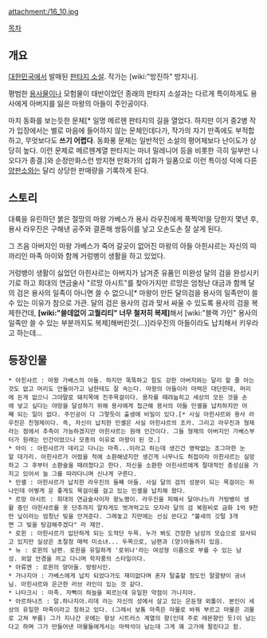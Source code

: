 attachment:/16_10.jpg

[[목차]]

== 개요 ==
[[대한민국]]에서 발매된 [[판타지 소설]]. 작가는 [wiki:"방진하" 방지나].

평범한 [[용사물]]이나 모험물이 태반이었던 종래의 판타지 소설과는 다르게 특이하게도 용사에게 아버지를 잃은 마왕의 아들이 주인공이다.

마치 동화를 보는듯한 문체[* 일명 메르헨 판타지의 길을 열었다. 하지만 이거 중2병 작가 입장에서는 별로 마음에 들어하지 않는 문체인데다가, 작가의 자기 만족에도 부적합하고, 무엇보다도 '''쓰기 어렵다'''. 동화풍 문체는 일반적인 소설의 평어체보다 난이도가 상당히 높다. 이런 문제로 메르헨계열 판타지는 마녀 밀레니어 등을 비롯한 극히 일부만 나오다가 종결.]와 순정만화스런 방지현 만화가의 삽화가 일품으로 이런 특이성 덕에 다른 [[양판소]]와는 달리 상당한 판매량을 기록하게 된다.

== 스토리 ==
대륙을 유린하던 붉은 절망의 마왕 가베스가 용사 라우진에게 푹찍악!을 당한지 몇년 후, 용사 라우진은 구해낸 공주와 결혼해 쌍둥이를 낳고 오손도손 잘 살게 된다.

그 즈음 아버지인 마왕 가베스가 죽어 갈곳이 없어진 마왕의 아들 아힌샤르는 자신의 따까리인 마족 아이와 함께 거렁벵이 생활을 하고 있었다.

거렁뱅이 생활이 싫었던 아힌샤르는 아버지가 남겨준 유품인 미완성 달의 검을 완성시키기로 하고 희대의 연금술사 "르망 아시트"를 찾아가지만 르망은 엄청난 대금과 함께 달의 검은 용사의 일족이 아니면 쓸 수 없으니[* 마왕이 만든 달의검을 용사의 일족만이 쓸 수 있는 이유가 참으로 가관. 달의 검은 용사의 검과 맞서 싸울 수 있도록 용사의 검을 복제한건데, '''[wiki:"쓸데없이 고퀄리티" 너무 철저히 복제]'''해서 [wiki:"블랙 가인" 용사의 일족만 쓸 수 있는 부분까지도 복제]해버린것(...)]라우진의 아들이라도 납치해서 키우라고 하는데...

== 등장인물 ==
 * 아힌샤르 : 마왕 가베스의 아들. 하지만 똑똑하고 힘도 강한 아버지와는 달리 할 줄 아는것도 없고 머리도 안돌아가고 남한테도 잘 속는다. 마왕의 아들이라 마력은 대단한데, 머리에 든게 없으니 그야말로 돼지목에 진주목걸이다. 용자를 때려눕히고 세상의 모든 것을 손에 넣고 싶다는 야망을 달성하기 위해 용사에게 접근해 용사의 아들 민셸을 납치하지만 어째 되는 일이 없다. 주인공이 다 그렇듯이 출생에 비밀이 있다.[* 사실 아힌샤르와 용사 라우진은 친형제이다. 즉, 자신이 납치한 민셸은 사실 아힌샤르의 조카. 그리고 라우진과 형제라는 점에서 추측이 가능하겠지만 아힌샤르는 원래 인간이다. 그들 형제의 아버지인 가베스부터가 원래는 인간이었으나 모종의 이유로 마왕이 된 것.]
 * 아이 : 아힌샤르가 데리고 다니는 마족...이라고 하는데 생긴건 영락없는 조그마한 눈알 대가리. 아힌샤르가 어렸을 적에 소환해냈지만 생긴게 너무나도 허접이라 아힌샤르는 실망하고 그 후부터 소환술을 때려쳤다고 한다. 자신을 소환한 아힌샤르에게 절대적인 충성심을 가지고 있어서 늘 그를 따라다니며 신나게 구른다.
 * 민셸 : 아힌샤르가 납치한 라우진의 둘째 아들. 사실 달의 검의 성분이 되는 목걸이는 하나인데 어떻게 운 좋게도 목걸이를 걸고 있는 민셸을 납치해 왔다. 
 * 르망 아시트 : 희대의 연금술사이자 왕노랭이. 라우진을 피해서 달아나느라 거렁뱅이 생활 중인 아힌샤르를 옷 단추까지 알차게도 벗겨먹고도 모자라 달의 검 복원비로 금화 1억 9천만 닢이라는 엄청난 빚을 안겨준다. 그래놓고 지딴에는 선심 쓴다고 "불새의 깃털 3개면 그 빚을 탕감해주겠다" 라 제안.
 * 로윈 : 아힌샤르가 입단하게 되는 도적단 두목. 누가 봐도 건장한 남성의 모습으로 묘사되고 있지만 실상은 초절정 매력 미소녀... 두목으로, 남편과 (양)아들까지 있음.
 * 뉴 : 로윈의 남편. 로윈을 유일하게 '로위나'라는 여성형 이름으로 부를 수 있는 남성. 외알 안경을 끼고 다니며 학자풍의 스타일이다.
 * 아류엔 : 로윈의 양아들. 방랑시인.
 * 가나지아 : 가베스에게 납치 되었다가도 재미없다며 혼자 탈출할 정도인 말괄량이 공녀님. 아힌샤르와 은근한 러브 라인이 있는 것 같다.
 * 나타크시 : 마족. 자뻑이 하늘을 찌르는데 유일한 약점이 가나지아.
 * 아르하나즈 : 알.하나지아.리데 라는 자신의 성에서 살고 있는 은둔형 외톨이. 본인이 세상의 유일한 마족이라고 칭하고 있다. (그래서 보통 마족은 마물로 바꿔 부르고 마물은 괴물로 고쳐 부름) 그가 지나간 곳에는 항상 시트러스 계열의 향(인데 주로 레몬향인 듯)이 남는다고 하며 그가 만들어낸 마물들에게서는 마력석이 남는데 그게 꽤 고가에 팔린다고 함.
